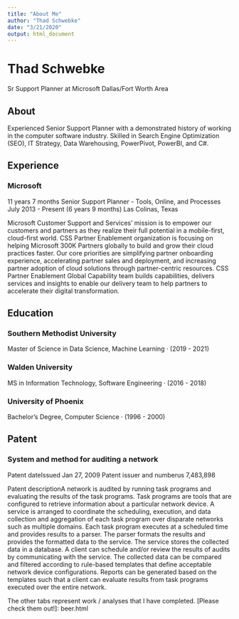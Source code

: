 ```yaml
---
title: "About Me"
author: "Thad Schwebke"
date: "3/21/2020"
output: html_document
---
```


[logo]:pic.jfif

# Thad Schwebke
[LinkedIn Profile]:www.linkedin.com/in/thadschwebke
Sr Support Planner at Microsoft
Dallas/Fort Worth Area

## About
Experienced Senior Support Planner with a demonstrated history of
working in the computer software industry. Skilled in Search Engine
Optimization (SEO), IT Strategy, Data Warehousing, PowerPivot,
PowerBI, and C#.

## Experience
### Microsoft
11 years 7 months
Senior Support Planner - Tools, Online, and Processes
July 2013 - Present (6 years 9 months)
Las Colinas, Texas

Microsoft Customer Support and Services’ mission is to empower our customers and partners as they realize their full potential in a mobile-first, cloud-first world. CSS Partner Enablement organization is focusing on helping Microsoft 300K Partners globally to build and grow their cloud practices faster. Our core priorities are simplifying partner onboarding experience, accelerating
partner sales and deployment, and increasing partner adoption of cloud solutions through partner-centric resources. CSS Partner Enablement Global Capability team builds capabilities, delivers services and insights to enable our delivery team to help partners to accelerate their digital transformation.

## Education
### Southern Methodist University
Master of Science in Data Science, Machine Learning · (2019 - 2021)

### Walden University
MS in Information Technology, Software Engineering · (2016 - 2018)

### University of Phoenix
Bachelor’s Degree, Computer Science · (1996 - 2000)


## Patent
### System and method for auditing a network
Patent dateIssued Jan 27, 2009  Patent issuer and numberus 7,483,898

Patent descriptionA network is audited by running task programs and evaluating the results of the task programs. Task programs are tools that are configured to retrieve information about a particular network device. A service is arranged to coordinate the scheduling, execution, and data collection and aggregation of each task program over disparate networks such as multiple domains. Each task program executes at a scheduled time and provides results to a parser. The parser formats the results and provides the formatted data to the service. The service stores the collected data in a database. A client can schedule and/or review the results of audits by communicating with the service. The collected data can be compared and filtered according to rule-based templates that define acceptable network device configurations. Reports can be generated based on the templates such that a client can evaluate results from task programs executed over the entire network.

The other tabs represent work / analyses that I have completed.  [Please check them out!]: beer.html